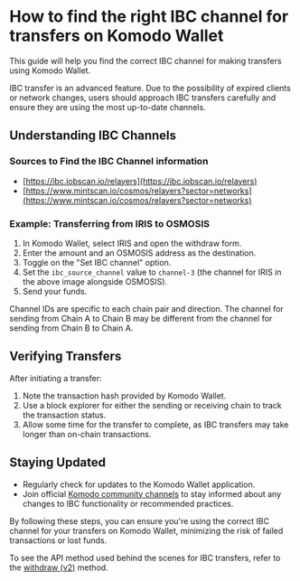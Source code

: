 

# How to find the right IBC channel for transfers on Komodo Wallet

This guide will help you find the correct IBC channel for making transfers using Komodo Wallet.

<Note type="warning">
  IBC transfer is an advanced feature. Due to the possibility of expired clients
  or network changes, users should approach IBC transfers carefully and ensure
  they are using the most up-to-date channels.
</Note>

## Understanding IBC Channels

### Sources to Find the IBC Channel information

*   [https://ibc.iobscan.io/relayers](https://ibc.iobscan.io/relayers)
*   [https://www.mintscan.io/cosmos/relayers?sector=networks](https://www.mintscan.io/cosmos/relayers?sector=networks)

### Example: Transferring from IRIS to OSMOSIS

<OptimizedImage title="IBC channel information" src={ibcChannels} classNaming="w-full" alt="IBC channel information" />

1.  In Komodo Wallet, select IRIS and open the withdraw form.
2.  Enter the amount and an OSMOSIS address as the destination.
3.  Toggle on the "Set IBC channel" option.
4.  Set the `ibc_source_channel` value to `channel-3` (the channel for IRIS in the above image alongside OSMOSIS).
5.  Send your funds.

<Note type="info">
  Channel IDs are specific to each chain pair and direction. The channel for
  sending from Chain A to Chain B may be different from the channel for sending
  from Chain B to Chain A.
</Note>

## Verifying Transfers

After initiating a transfer:

1.  Note the transaction hash provided by Komodo Wallet.
2.  Use a block explorer for either the sending or receiving chain to track the transaction status.
3.  Allow some time for the transfer to complete, as IBC transfers may take longer than on-chain transactions.

## Staying Updated

*   Regularly check for updates to the Komodo Wallet application.
*   Join official [Komodo community channels](https://komodoplatform.com/discord) to stay informed about any changes to IBC functionality or recommended practices.

By following these steps, you can ensure you're using the correct IBC channel for your transfers on Komodo Wallet, minimizing the risk of failed transactions or lost funds.

To see the API method used behind the scenes for IBC transfers, refer to the [withdraw (v2)](/komodo-defi-framework/api/v20/withdraw/) method.
